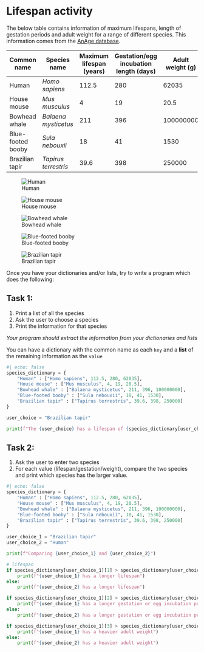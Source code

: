 # Lifespan activity 

The below table contains information of maximum lifespans, length of gestation periods and adult weight for a range of different species. This information comes from the [AnAge database](https://genomics.senescence.info/species/index.html).

| Common name | Species name | Maximum lifespan (years) | Gestation/egg incubation length (days) | Adult weight (g) | 
| --- | --- | --- | --- | --- | --- |
| Human | _Homo sapiens_ | 112.5 | 280 | 62035 | 
| House mouse | _Mus musculus_ | 4 | 19 | 20.5 |
| Bowhead whale | _Balaena mysticetus_ | 211 | 396 | 100000000 |
| Blue-footed booby | _Sula nebouxii_ | 18 | 41 | 1530 |
| Brazilian tapir | _Tapirus terrestris_ | 39.6 | 398 | 250000 | 

::: {layout-ncol="5"}

![Human](/images/Henrietta_Lacks.jpg){group="my-gallery"}

![House mouse](/images/musmusculus.jpeg){group="my-gallery"}

![Bowhead whale](/images/bowhead.jpg){group="my-gallery"}

![Blue-footed booby](/images/booby.jpg){group="my-gallery"}

![Brazilian tapir](/images/tapir.jpeg){group="my-gallery"}
:::

Once you have your dictionaries and/or lists, try to write a program which does the following: 

## Task 1:

1.  Print a list of all the species 
2.  Ask the user to choose a species 
3.  Print the information for that species 

_Your program should extract the information from your dictionaries and lists_


::: { .callout-note collapse="true" title="Hint"}
You can have a dictionary with the common name as each `key` and a **list** of the remaining information as the `value`
:::


::: { .callout-note collapse="true" title="Example output"}
```python
#| echo: false
species_dictionary = {
    "Human" : ["Homo sapiens", 112.5, 280, 62035],
    "House mouse" : ["Mus musculus", 4, 19, 20.5],
    "Bowhead whale" : ["Balaena mysticetus", 211, 396, 100000000],
    "Blue-footed booby" : ["Sula nebouxii", 18, 41, 1530],
    "Brazilian tapir" : ["Tapirus terrestris", 39.6, 398, 250000]
}

user_choice = "Brazilian tapir"

print(f"The {user_choice} has a lifespan of {species_dictionary[user_choice][1]} years,\n gestation or egg incubation time of {species_dictionary[user_choice][2]} days\n and adult weight of {species_dictionary[user_choice][3]}")
```
:::

## Task 2:

1.  Ask the user to enter two species 
2.  For each value (lifespan/gestation/weight), compare the two species and print which species has the larger value. 

::: { .callout-note collapse="true" title="Example output"}
```python
#| echo: false
species_dictionary = {
    "Human" : ["Homo sapiens", 112.5, 280, 62035],
    "House mouse" : ["Mus musculus", 4, 19, 20.5],
    "Bowhead whale" : ["Balaena mysticetus", 211, 396, 100000000],
    "Blue-footed booby" : ["Sula nebouxii", 18, 41, 1530],
    "Brazilian tapir" : ["Tapirus terrestris", 39.6, 398, 250000]
}

user_choice_1 = "Brazilian tapir"
user_choice_2 = "Human"

print(f"Comparing {user_choice_1} and {user_choice_2}")

# lifespan 
if species_dictionary[user_choice_1][1] > species_dictionary[user_choice_2][1]:
    print(f"{user_choice_1} has a longer lifespan")
else:
    print(f"{user_choice_2} has a longer lifespan")

if species_dictionary[user_choice_1][2] > species_dictionary[user_choice_2][2]:
    print(f"{user_choice_1} has a longer gestation or egg incubation period")
else:
    print(f"{user_choice_2} has a longer gestation or egg incubation period")

if species_dictionary[user_choice_1][3] > species_dictionary[user_choice_2][3]:
    print(f"{user_choice_1} has a heavier adult weight")
else:
    print(f"{user_choice_2} has a heavier adult weight")
```
:::


